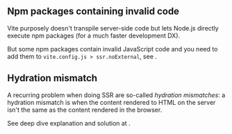
## Npm packages containing invalid code

Vite purposely doesn't transpile server-side code but lets Node.js directly execute npm packages (for a much faster development DX).

But some npm packages contain invalid JavaScript code and you need to add them to `vite.config.js > ssr.noExternal`, see <Link href="/broken-npm-package" />.


## Hydration mismatch

A recurring problem when doing SSR are so-called *hydration mismatches*: a hydration mismatch is when the content rendered to HTML on the server isn't the same as the content rendered in the browser.

See deep dive explanation and solution at <Link href="/hydration-mismatch" />.
